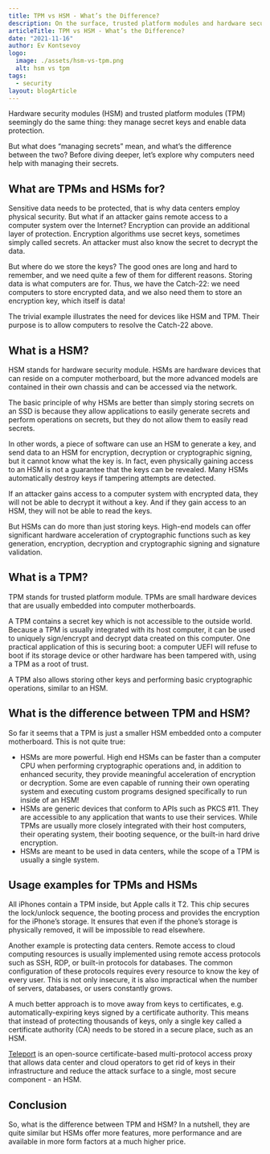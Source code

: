 ```yaml
---
title: TPM vs HSM - What’s the Difference?
description: On the surface, trusted platform modules and hardware security modules seem to be performing similar functions. In this blog post we dive a bit deeper to find out what is the difference between the two.
articleTitle: TPM vs HSM - What’s the Difference?
date: "2021-11-16"
author: Ev Kontsevoy
logo:
  image: ./assets/hsm-vs-tpm.png
  alt: hsm vs tpm
tags:
  - security
layout: blogArticle
---
```



Hardware security modules (HSM) and trusted platform modules (TPM) seemingly do
the same thing: they manage secret keys and enable data protection.

But what does “managing secrets” mean, and what’s the difference between the
two? Before diving deeper, let’s explore why computers need help with managing
their secrets.

## What are TPMs and HSMs for?

Sensitive data needs to be protected, that is why data centers employ physical
security. But what if an attacker gains remote access to a computer system over
the Internet? Encryption can provide an additional layer of protection.
Encryption algorithms use secret keys, sometimes simply called secrets. An
attacker must also know the secret to decrypt the data.

But where do we store the keys? The good ones are long and hard to remember,
and we need quite a few of them for different reasons. Storing data is what
computers are for. Thus, we have the Catch-22: we need computers to store
encrypted data, and we also need them to store an encryption key, which itself
is data!

The trivial example illustrates the need for devices like HSM and TPM. Their
purpose is to allow computers to resolve the Catch-22 above.

## What is a HSM?

HSM stands for hardware security module. HSMs are hardware devices that can
reside on a computer motherboard, but the more advanced models are contained in
their own chassis and can be accessed via the network.

The basic principle of why HSMs are better than simply storing secrets on an
SSD is because they allow applications to easily generate secrets and perform
operations on secrets, but they do not allow them to easily read secrets.

In other words, a piece of software can use an HSM to generate a key, and send
data to an HSM for encryption, decryption or cryptographic signing, but it
cannot know what the key is. In fact, even physically gaining access to an HSM
is not a guarantee that the keys can be revealed. Many HSMs automatically
destroy keys if tampering attempts are detected.

If an attacker gains access to a computer system with encrypted data, they will
not be able to decrypt it without a key. And if they gain access to an HSM,
they will not be able to read the keys.

But HSMs can do more than just storing keys. High-end models can offer
significant hardware acceleration of cryptographic functions such as key
generation, encryption, decryption and cryptographic signing and signature
validation.

## What is a TPM?

TPM stands for trusted platform module. TPMs are small hardware devices that
are usually embedded into computer motherboards.

A TPM contains a secret key which is not accessible to the outside world.
Because a TPM is usually integrated with its host computer, it can be used to
uniquely sign/encrypt and decrypt data created on this computer. One practical
application of this is securing boot: a computer UEFI will refuse to boot if
its storage device or other hardware has been tampered with, using a TPM as a
root of trust.

A TPM also allows storing other keys and performing basic cryptographic
operations, similar to an HSM.

## What is the difference between TPM and HSM?

So far it seems that a TPM is just a smaller HSM embedded onto a computer
motherboard. This is not quite true:

- HSMs are more powerful. High end HSMs can be faster than a computer CPU when
  performing cryptographic operations and, in addition to enhanced security,
  they provide meaningful acceleration of encryption or decryption. Some are
  even capable of running their own operating system and executing custom
  programs designed specifically to run inside of an HSM!
- HSMs are generic devices that conform to APIs such as PKCS #11. They are
  accessible to any application that wants to use their services. While TPMs
  are usually more closely integrated with their host computers, their
  operating system, their booting sequence, or the built-in hard drive
  encryption.
- HSMs are meant to be used in data centers, while the scope of a TPM is
  usually a single system.

<EmailSubscribeViolet />

## Usage examples for TPMs and HSMs

All iPhones contain a TPM inside, but Apple calls it T2. This chip secures the
lock/unlock sequence, the booting process and provides the encryption for the
iPhone’s storage. It ensures that even if the phone’s storage is physically
removed, it will be impossible to read elsewhere.

Another example is protecting data centers. Remote access to cloud computing
resources is usually implemented using remote access protocols such as SSH,
RDP, or built-in protocols for databases. The common configuration of these
protocols requires every resource to know the key of every user. This is not
only insecure, it is also impractical when the number of servers, databases, or
users constantly grows.

A much better approach is to move away from keys to certificates, e.g.
automatically-expiring keys signed by a certificate authority. This means that
instead of protecting thousands of keys, only a single key called a certificate
authority (CA) needs to be stored in a secure place, such as an HSM.

[Teleport](https://goteleport.com/) is an open-source certificate-based multi-protocol access proxy
that allows data center and cloud operators to get rid of keys in their
infrastructure and reduce the attack surface to a single, most secure component - an HSM.

## Conclusion

So, what is the difference between TPM and HSM? In a nutshell, they are quite
similar but HSMs offer more features, more performance and are available in
more form factors at a much higher price.
